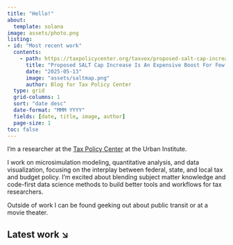 ```yaml
---
title: "Hello!"
about:
  template: solana
image: assets/photo.png
listing: 
- id: "Most recent work"
  contents:
    - path: https://taxpolicycenter.org/taxvox/proposed-salt-cap-increase-expensive-boost-few-communities
      title: "Proposed SALT Cap Increase Is An Expensive Boost For Few Communities"
      date: "2025-05-13"
      image: "assets/saltmap.png"
      author: Blog for Tax Policy Center
  type: grid
  grid-columns: 1
  sort: "date desc"
  date-format: "MMM YYYY"
  fields: [date, title, image, author]
  page-size: 1
toc: false
---
```


I'm a researcher at the [Tax Policy Center](https://taxpolicycenter.org) at the Urban Institute.

I work on microsimulation modeling, quantitative analysis, and data visualization, focusing on the interplay between federal, state, and local tax and budget policy. I'm excited about blending subject matter knowledge and code-first data science methods to build better tools and workflows for tax researchers.

Outside of work I can be found geeking out about public transit or at a movie theater.


## Latest work ↘

